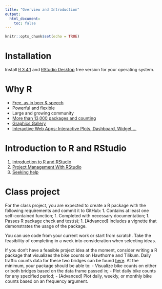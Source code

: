 ```yaml
---
title: "Overview and Introduction"
output: 
  html_document:
    toc: false
---
```


```r
knitr::opts_chunk$set(echo = TRUE)
```

# Installation

Install [R 3.4.1](https://ftp.osuosl.org/pub/cran/) and [RStudio Desktop](https://www.rstudio.com/products/rstudio/download/) free version for your operating system.

# Why R

- [Free, as in beer & speech](https://www.r-project.org/about.html)
- Powerful and flexible
- Large and growing community
- [More than 13,000 packages and counting](https://www.rdocumentation.org/trends)
- [Graphics Gallery](http://www.r-graph-gallery.com/)
- [Interactive Web Apps: Interactive Plots, Dashboard, Widget ...](https://shiny.rstudio.com/gallery/)

# Introduction to R and RStudio
1. [Introduction to R and RStudio](http://swcarpentry.github.io/r-novice-gapminder/01-rstudio-intro/)
1. [Project Management With RStudio](http://swcarpentry.github.io/r-novice-gapminder/02-project-intro/)
1. [Seeking help](http://swcarpentry.github.io/r-novice-gapminder/03-seeking-help/)
    
# Class project

For the class project, you are expected to create a R package with the following requirements and commit it to GitHub:
1. Contains at least one self-contained function;
1. Completed with necessary documentation;
1. Passes R package check and test(s);
1. [Advanced] includes a vignette that demonstrates the usage of the package.

You can use code from your current work or start from scratch. Take the feasibility of completing in a week into consideration when selecting ideas.
        
If you don't have a feasible project idea at the moment, consider writing a R package that visualizes the bike counts on Hawthorne and Tilikum. Daily traffic counts data for these two bridges can be found [here](https://github.com/cities/datascience2017/data). At the minimum, your package should be able to:
- Visualize bike counts on either or both bridges based on the data frame passed in;
- Plot daily bike counts for any specified period;
- [Advanced] Plot daily, weekly, or monthly bike counts based on an frequency argument.